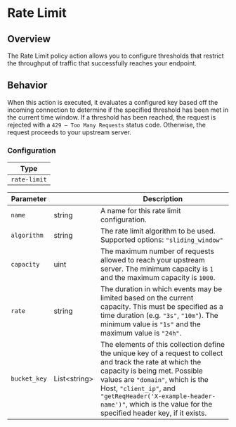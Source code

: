 # Rate Limit

## Overview

The Rate Limit policy action allows you to configure thresholds that restrict
the throughput of traffic that successfully reaches your endpoint.

## Behavior

When this action is executed, it evaluates a configured key based off the incoming connection
to determine if the specified threshold has been met in the current time window. If a threshold
has been reached, the request is rejected with a `429 — Too Many Requests` status code. Otherwise,
the request proceeds to your upstream server.

### Configuration

| Type         |
| ------------ |
| `rate-limit` |

| Parameter    | &nbsp;             | Description                                                                                                                                                                                                                                                                                                          |
| ------------ | ------------------ | -------------------------------------------------------------------------------------------------------------------------------------------------------------------------------------------------------------------------------------------------------------------------------------------------------------------- |
| `name`       | string             | A name for this rate limit configuration.                                                                                                                                                                                                                                                                            |
| `algorithm`  | string             | The rate limit algorithm to be used. Supported options: `"sliding_window"`                                                                                                                                                                                                                                           |
| `capacity`   | uint               | The maximum number of requests allowed to reach your upstream server. The minimum capacity is `1` and the maximum capacity is `1000`.                                                                                                                                                                                |
| `rate`       | string             | The duration in which events may be limited based on the current capacity. This must be specified as a time duration (e.g. `"3s"`, `"10m"`). The minimum value is `"1s"` and the maximum value is `"24h"`.                                                                                                           |
| `bucket_key` | List&lt;string&gt; | The elements of this collection define the unique key of a request to collect and track the rate at which the capacity is being met. Possible values are `"domain"`, which is the Host, `"client_ip"`, and `"getReqHeader('X-example-header-name')"`, which is the value for the specified header key, if it exists. |

